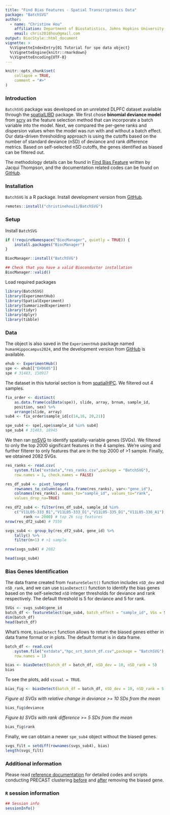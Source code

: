 ```yaml
---
title: "Find Bias Features - Spatial Transcriptomics Data"
package: "BatchSVG"
author:
  - name: "Christine Hou"
    affiliation: Department of Biostatistics, Johns Hopkins University
    email: chris2018hou@gmail.com
output: BiocStyle::html_document
vignette: >
  %\VignetteIndexEntry{01 Tutorial for spe data object}
  %\VignetteEngine{knitr::rmarkdown}
  %\VignetteEncoding{UTF-8}
---
```


```r
knitr::opts_chunk$set(
    collapse = TRUE,
    comment = "#>"
)
```

### Introduction

`BatchSVG` package was developed on an unrelated DLPFC dataset available
through the 
[spatialLIBD](https://bmcgenomics.biomedcentral.com/articles/10.1186/s12864-022-08601-w) 
package. We first chose **binomial deviance model** from
[scry](https://genomebiology.biomedcentral.com/articles/10.1186/s13059-019-1861-6) 
as the feature selection method that can incorporate a batch variable into the
model. Next, we compared the per-gene ranks and dispersion values when the
model was run with and without a batch effect. Our data-driven thresholding
approach is using the cutoffs based on the number of standard deviance (nSD) of
deviance and rank difference metrics. Based on self-selected nSD cutoffs, the
genes identified as biased can be filtered out.

The methodology details can be found in 
[Find Bias Feature](https://jac-thom.github.io/findBiasedFeatures/) 
written by Jacqui Thompson, and the documentation related codes can be found on
[GitHub](https://github.com/jac-thom/findBiasedFeatures).

### Installation

`BatchSVG` is a R package. Install development version from
[GitHub](https://christinehou11.github.io/BatchSVG).

```r
remotes::install("christinehou11/BatchSVG")
```

### Setup

Install `BatchSVG`

```r
if (!requireNamespace("BiocManager", quietly = TRUE)) {
    install.packages("BiocManager")
}

BiocManager::install("BatchSVG")

## Check that you have a valid Bioconductor installation
BiocManager::valid()
```

Load required packages

```r
library(BatchSVG)
library(ExperimentHub)
library(SpatialExperiment)
library(SummarizedExperiment)
library(tidyr)
library(dplyr)
library(tibble)
```

### Data

The object is also saved in the `ExperimentHub` package named
`humanHippocampus2024`, and the development version from
[GitHub]((https://github.com/christinehou11/humanHippocampus2024)) is
available. 

```r
ehub <- ExperimentHub()
spe <- ehub[["EH9605"]]
spe # 31483, 150917 
```

The dataset in this tutorial section is from
[spatialHPC](https://github.com/LieberInstitute/spatial_hpc). We filtered out 4
samples. 

```r
fix_order <- distinct(
    as.data.frame(colData(spe)), slide, array, brnum, sample_id, 
    position, sex) %>% 
    arrange(slide, array)
sub4 <- fix_order$sample_id[c(14,16, 20,21)]

spe_sub4 <- spe[,spe$sample_id %in% sub4]
spe_sub4 # 31483, 18945
```

We then ran
[nnSVG](https://www.nature.com/articles/s41467-023-39748-z) to identify
spatially-variable genes (SVGs). We filtered to only the top 2000 significant
features in the 4 samples. We're using and further filterer to only features
that are in the top 2000 of >1 sample. Finally, we obtained 2082 SVGs.

```r
res_ranks <- read.csv(
    system.file("extdata","res_ranks.csv",package = "BatchSVG"),
    row.names = 1, check.names = FALSE)

res_df_sub4 <- pivot_longer(
    rownames_to_column(as.data.frame(res_ranks), var<-"gene_id"), 
    colnames(res_ranks), names_to="sample_id", values_to="rank", 
    values_drop_na=TRUE)

res_df2_sub4 <- filter(res_df_sub4, sample_id %in%
    c("V11L05-333_B1","V11L05-333_D1","V11L05-335_D1","V11L05-336_A1"),
        rank <= 2000) # top 2k sig features
nrow(res_df2_sub4) # 7559

svgs_sub4 <- group_by(res_df2_sub4, gene_id) %>% 
    tally() %>% 
    filter(n>1) # >1 sample

nrow(svgs_sub4) # 2082

head(svgs_sub4)
```


### Bias Genes Identification

The data frame created from `featureSelect()` function includes `nSD_dev` and
`nSD_rank`, and we can use `biasDetect()` function to identify the bias genes
based on the self-selected `nSD` integer thresholds for deviance and rank
respectively. The default threshold is 5 for deviance and 5 for rank.

```r
SVGs <- svgs_sub4$gene_id
batch_df <- featureSelect(spe_sub4, batch_effect = "sample_id", VGs = SVGs)
dim(batch_df)
head(batch_df)
```

What's more, `biasDetect` function allows to return the biased genes either in
data frame format or in plots. The default format is in data frame.

```r
batch_df <- read.csv(
    system.file("extdata","hpc_srt_batch_df.csv",package = "BatchSVG"),
    row.names = 1)
```

```r
bias <- biasDetect(batch_df = batch_df, nSD_dev = 10, nSD_rank = 5)
bias
```

To see the plots, add `visual = TRUE`.

```r
bias_fig <- biasDetect(batch_df = batch_df, nSD_dev = 10, nSD_rank = 5, visual = TRUE)
```

*Figure a) SVGs with relative change in deviance >= 10 SDs from the mean*

```r
bias_fig$deviance
```

*Figure b) SVGs with rank difference >= 5 SDs from the mean*

```r
bias_fig$rank
```

Finally, we can obtain a newer `spe_sub4` object without the biased genes.

```r
svgs_filt = setdiff(rownames(svgs_sub4), bias)
length(svgs_filt)
```


### Additional information

Please read 
[reference documentation](https://github.com/jac-thom/findBiasedFeatures) 
for detailed codes and scripts conducting PRECAST clustering
[before](https://github.com/jac-thom/findBiasedFeatures/blob/main/code/02_spatialHPC_PRECAST-svgs.R) 
and 
[after](https://github.com/jac-thom/findBiasedFeatures/blob/main/code/05_spatialHPC_PRECAST-svgs-no-bias.R) 
removing the biased gene.

### `R` session information {.unnumbered}

```r
## Session info
sessionInfo()
```
